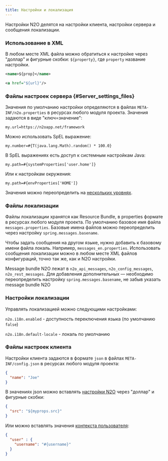 ---
title: Настройки и локализация
---

Настройки N2O делятся на настройки клиента, настройки сервера и сообщения локализации.

### Использование в XML

В любом месте XML файла можно обратиться к настройке через "доллар"
и фигурные скобки: `${property}`, где `property` название настройки.

```xml title="Использование настройки в элементе XML"
<name>${prop}</name>
```

```xml title="Использование настройки в атрибуте XML"
<a href="${url}"/>
```

### Файлы настроек сервера {#Server_settings_files}

Значения по умолчанию настройки определяются в файлах `META-INF/n2o.properties`
в ресурсах любого модуля проекта.
Значения задаются в виде "ключ=значение":

```
my.url=https://n2oapp.net/framework
```

Можно использовать SpEL выражение:

```
my.number=#{T(java.lang.Math).random() * 100.0}
```

В SpEL выражениях есть доступ к системным настройкам Java:

```
my.path=#{systemProperties['user.home']}
```

Или к настройкам окружения:

```
my.path=#{envProperties['HOME']}
```

Значения можно переопределить на [нескольких уровнях](https://docs.spring.io/spring-boot/docs/current/reference/html/boot-features-external-config.html).

### Файлы локализации

Файлы локализации хранятся как Resource Bundle,
в properties формате в ресурсах любого модуля проекта.
По умолчанию базовое имя файла `messages.properties`.
Базовые имена файлов можно переопределить через настройку `spring.messages.basename`.

Чтобы задать сообщения на другом языке, нужно добавить к базовому имени файла локаль.
Например, `messages_en.properties`.
Использовать сообщения локализации можно в любом месте XML файлов конфигураций,
точно так же, как и N2O настройки.

Message bundle N2O лежат в `n2o_api_messages`, `n2o_config_messages`, `n2o_rest_messages`.
Для добавления дополнительных — необходимо переопределить настройку `spring.messages.basename`,
не забыв указать message bundle N2O

### Настройки локализации

Управлять локализацией можно следующими настройками:

`n2o.i18n.enabled` - доступность переключения языка (по умолчанию `false`)

`n2o.i18n.default-locale` - локаль по умолчанию

### Файлы настроек клиента

Настройки клиента задаются в формате `json` в файлах `META-INF/config.json`
в ресурсах любого модуля проекта:

```json title="Настройки клиента"
{
  "name": "Joe"
}

```
В значениях json можно вставлять [настройки N2O](#Server_settings_files) через "доллар" и фигурные скобки:

```json
{
  "src": "${myprops.src}"
}
```

Или можно вставлять значения [контекста пользователя](#Context):

```json
{
  "user" : {
    "username": "#{username}"
  }
}
```
